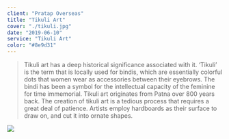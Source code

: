 ```yaml
---
client: "Pratap Overseas"
title: "Tikuli Art"
cover: "./tikuli.jpg"
date: "2019-06-10"
service: "Tikuli Art"
color: "#8e9d31"
---
```


> Tikuli art  has a deep historical significance associated with it. ‘Tikuli’ is the term that is 
locally used for bindis, which are essentially colorful dots that women wear as accessories between 
their eyebrows. The bindi has been a symbol for the intellectual capacity of the feminine for time
immemorial. Tikuli art originates from Patna over 800 years back. The creation of tikuli art is a 
tedious process that requires a great deal of patience. Artists employ hardboards as their surface 
to draw on, and cut it into ornate shapes.

![](./tikuli.jpg)
